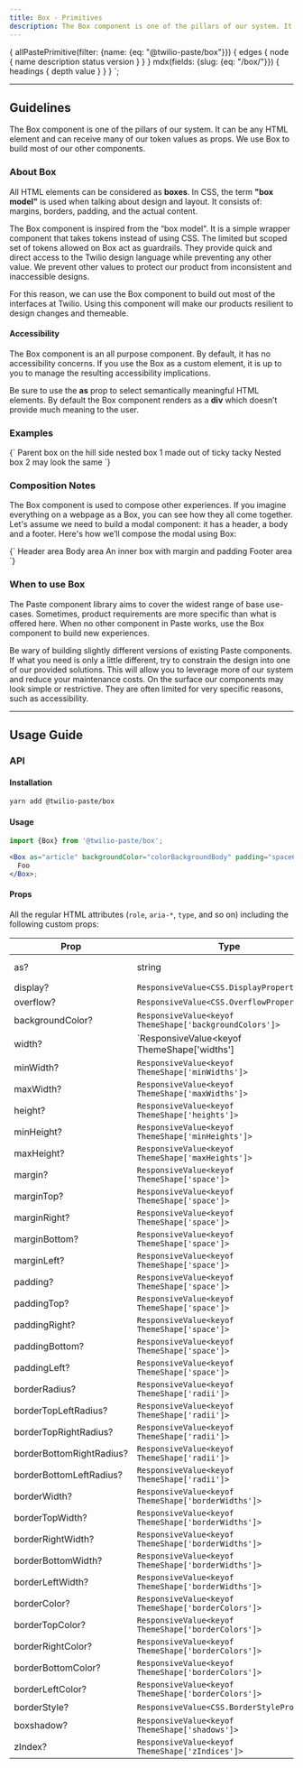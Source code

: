 ```yaml
---
title: Box - Primitives
description: The Box component is one of the pillars of our system. It can be any HTML element and can receive many of our token values as props. We use Box to build most of our other components.
---
```



  {
    allPastePrimitive(filter: {name: {eq: "@twilio-paste/box"}}) {
      edges {
        node {
          name
          description
          status
          version
        }
      }
    }
    mdx(fields: {slug: {eq: "/box/"}}) {
      headings {
        depth
        value
      }
    }
  }
`;

<ComponentHeader
  name="Box"
  categoryRoute={SidebarCategoryRoutes.PRIMITIVES}
  githubUrl="https://github.com/twilio-labs/paste/tree/master/packages/paste-core/primitives/box"
  storybookUrl="https://twilio-labs.github.io/paste/?path=/story/primitives-box--default"
  data={props.data.allPastePrimitive.edges}
/>

---

<contentwrapper>

<TableOfContents headings={props.data.mdx.headings} />

<content>

## Guidelines

The Box component is one of the pillars of our system. It can be any HTML element
and can receive many of our token values as props. We use Box to build most of
our other components.

### About Box

All HTML elements can be considered as **boxes**. In CSS, the term **"box model"** is used when
talking about design and layout. It consists of: margins, borders, padding, and the actual content.

The Box component is inspired from the “box model". It is a simple wrapper component
that takes tokens instead of using CSS. The limited but scoped set of tokens allowed
on Box act as guardrails. They provide quick and direct access to the Twilio design
language while preventing any other value. We prevent other values to protect our
product from inconsistent and inaccessible designs.

For this reason, we can use the Box component to build out most of the interfaces at
Twilio. Using this component will make our products resilient to design changes and
themeable.

#### Accessibility

The Box component is an all purpose component. By default, it has no accessibility
concerns. If you use the Box as a custom element, it is up to you to manage the
resulting accessibility implications.

<Callout>
  <CalloutText>
    Be sure to use the <strong>as</strong> prop to select semantically meaningful HTML elements. By default the Box
    component renders as a <strong>div</strong> which doesn’t provide much meaning to the user.
  </CalloutText>
</Callout>

### Examples

<LivePreview scope={{Box}} language="jsx">
  {`<Box
  as="article"
  backgroundColor="colorBackgroundBody"
  padding="space60"
>
Parent box on the hill side
  <Box
    backgroundColor="colorBackgroundSuccessLightest"
    display="inline-block"
    padding="space40"
  >
    nested box 1 made out of ticky tacky
  </Box>
  <Box
    backgroundColor="colorBackgroundPrimaryLight"
    display="inline-block"
    padding="space40"
  >
    Nested box 2 may look the same
  </Box>
</Box>`}
</LivePreview>

### Composition Notes

The Box component is used to compose other experiences. If you imagine everything on
a webpage as a Box, you can see how they all come together. Let's assume we need to
build a modal component: it has a header, a body and a footer. Here's how we’ll
compose the modal using Box:

<LivePreview scope={{Box}} language="jsx">
  {`<Box
  overflow="hidden"
  borderRadius="borderRadius20"
  borderStyle="solid"
  borderWidth="borderWidth10"
  borderColor="colorBorderPrimaryLight"
  >
  <Box backgroundColor="colorBackgroundPrimaryLight" padding="space40">
    Header area
  </Box>
  <Box backgroundColor="colorBackgroundPrimaryLightest" padding="space40">
    Body area
    <Box
      width="sizes10"
      marginTop="space30"
      marginBottom="space30"
      padding="space30"
    >
      An inner box with margin and padding
    </Box>
  </Box>
  <Box backgroundColor="colorBackgroundPrimaryLight" padding="space40">
    Footer area
  </Box>
</Box>`}
</LivePreview>

### When to use Box

The Paste component library aims to cover the widest range of base use-cases.
Sometimes, product requirements are more specific than what is offered here.
When no other component in Paste works, use the Box component to build
new experiences.

Be wary of building slightly different versions of existing Paste components.
If what you need is only a little different, try to constrain the design into
one of our provided solutions. This will allow you to leverage more of our
system and reduce your maintenance costs. On the surface our components may
look simple or restrictive. They are often limited for very specific reasons,
such as accessibility.

<DoDont>
  <Do title="Do" body="Use Box to build new components and experiences." preview={false} />
  <Dont
    title="Don't"
    body="Use Box to build slightly different versions of existing Paste components."
    preview={false}
  />
</DoDont>

<DoDont>
  <Do title="Do" body="Use Box to layout your page or to apply padding to your components." preview={false} />
  <Dont
    title="Don't"
    body="Use inline CSS, the CSS Cascade, or classNames to add styles that Box can provide."
    preview={false}
  />
</DoDont>

<DoDont>
  <Do title="Do" body="Use Box with an 'as' prop to style custom HTML elements with tokens." preview={false} />
  <Dont title="Don't" body="Use HTML elements for functionality covered by the Box component." preview={false} />
</DoDont>

---

## Usage Guide

### API

#### Installation

```bash
yarn add @twilio-paste/box
```

#### Usage

```jsx
import {Box} from '@twilio-paste/box';

<Box as="article" backgroundColor="colorBackgroundBody" padding="space60">
  Foo
</Box>;
```

#### Props

All the regular HTML attributes (`role`, `aria-*`, `type`, and so on) including the following custom props:

| Prop                     | Type                                                    | Description       | Default |
| ------------------------ | ------------------------------------------------------- | ----------------- | ------- |
| as?                      | string                                                  | A custom HTML tag | 'div'   |
| display?                 | `ResponsiveValue<CSS.DisplayProperty>`                  |                   |         |
| overflow?                | `ResponsiveValue<CSS.OverflowProperty>`                 |                   |         |
| backgroundColor?         | `ResponsiveValue<keyof ThemeShape['backgroundColors']>` |                   |         |
| width?                   | `ResponsiveValue<keyof ThemeShape['widths'] | '100%'>`           |                   |         |
| minWidth?                | `ResponsiveValue<keyof ThemeShape['minWidths']>`        |                   |         |
| maxWidth?                | `ResponsiveValue<keyof ThemeShape['maxWidths']>`        |                   |         |
| height?                  | `ResponsiveValue<keyof ThemeShape['heights']>`          |                   |         |
| minHeight?               | `ResponsiveValue<keyof ThemeShape['minHeights']>`       |                   |         |
| maxHeight?               | `ResponsiveValue<keyof ThemeShape['maxHeights']>`       |                   |         |
| margin?                  | `ResponsiveValue<keyof ThemeShape['space']>`            |                   |         |
| marginTop?               | `ResponsiveValue<keyof ThemeShape['space']>`            |                   |         |
| marginRight?             | `ResponsiveValue<keyof ThemeShape['space']>`            |                   |         |
| marginBottom?            | `ResponsiveValue<keyof ThemeShape['space']>`            |                   |         |
| marginLeft?              | `ResponsiveValue<keyof ThemeShape['space']>`            |                   |         |
| padding?                 | `ResponsiveValue<keyof ThemeShape['space']>`            |                   |         |
| paddingTop?              | `ResponsiveValue<keyof ThemeShape['space']>`            |                   |         |
| paddingRight?            | `ResponsiveValue<keyof ThemeShape['space']>`            |                   |         |
| paddingBottom?           | `ResponsiveValue<keyof ThemeShape['space']>`            |                   |         |
| paddingLeft?             | `ResponsiveValue<keyof ThemeShape['space']>`            |                   |         |
| borderRadius?            | `ResponsiveValue<keyof ThemeShape['radii']>`            |                   |         |
| borderTopLeftRadius?     | `ResponsiveValue<keyof ThemeShape['radii']>`            |                   |         |
| borderTopRightRadius?    | `ResponsiveValue<keyof ThemeShape['radii']>`            |                   |         |
| borderBottomRightRadius? | `ResponsiveValue<keyof ThemeShape['radii']>`            |                   |         |
| borderBottomLeftRadius?  | `ResponsiveValue<keyof ThemeShape['radii']>`            |                   |         |
| borderWidth?             | `ResponsiveValue<keyof ThemeShape['borderWidths']>`     |                   |         |
| borderTopWidth?          | `ResponsiveValue<keyof ThemeShape['borderWidths']>`     |                   |         |
| borderRightWidth?        | `ResponsiveValue<keyof ThemeShape['borderWidths']>`     |                   |         |
| borderBottomWidth?       | `ResponsiveValue<keyof ThemeShape['borderWidths']>`     |                   |         |
| borderLeftWidth?         | `ResponsiveValue<keyof ThemeShape['borderWidths']>`     |                   |         |
| borderColor?             | `ResponsiveValue<keyof ThemeShape['borderColors']>`     |                   |         |
| borderTopColor?          | `ResponsiveValue<keyof ThemeShape['borderColors']>`     |                   |         |
| borderRightColor?        | `ResponsiveValue<keyof ThemeShape['borderColors']>`     |                   |         |
| borderBottomColor?       | `ResponsiveValue<keyof ThemeShape['borderColors']>`     |                   |         |
| borderLeftColor?         | `ResponsiveValue<keyof ThemeShape['borderColors']>`     |                   |         |
| borderStyle?             | `ResponsiveValue<CSS.BorderStyleProperty>`              |                   |         |
| boxshadow?               | `ResponsiveValue<keyof ThemeShape['shadows']>`          |                   |         |
| zIndex?                  | `ResponsiveValue<keyof ThemeShape['zIndices']>`         |                   |         |

<Box marginTop="space90">
  <Changelog />
</Box>

</content>

</contentwrapper>
